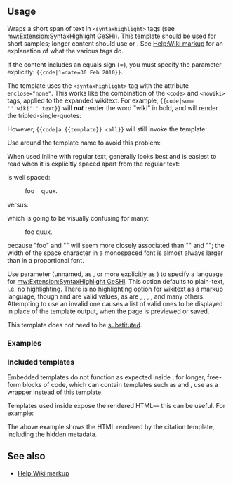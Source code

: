{{Documentation subpage}}
<!-- PLEASE ADD CATEGORIES AND INTERWIKIS AT THE BOTTOM OF THIS PAGE. -->

==Usage==
Wraps a short span of text in <code><nowiki><syntaxhighlight></nowiki></code> tags (see [[mw:Extension:SyntaxHighlight GeSHi]]).  This template should be used for short samples; longer content should use {{tag|pre}} or {{tag|syntaxhighlight}}. See [[Help:Wiki markup]] for an explanation of what the various tags do.{{clarify|reason=[[Help:Wiki markup]] does not mention any such "source" XML tag.}}

If the content includes an equals sign (=), you must specify the parameter explicitly: <code><nowiki>{{code|1=date=30 Feb 2010}}</nowiki></code>.

The template uses the <code><nowiki><syntaxhighlight></nowiki></code> tag with the attribute <code>enclose="none"</code>. This works like the combination of the <code><nowiki><code></nowiki></code> and <code><nowiki><nowiki></nowiki></code> tags, applied to the expanded wikitext. For example, <code><nowiki>{{code|some '''wiki''' text}}</nowiki></code> will '''''not''''' render the word "wiki" in bold, and will render the tripled-single-quotes:

:{{code|some '''wiki''' text}}

However, <code><nowiki>{{code|a {{template}} call}}</nowiki></code> will still invoke the template:

:{{code|a {{template}} call}}

Use {{tag|nowiki}} around the template name to avoid this problem:

:{{code|a <nowiki>{{template}}</nowiki> call}}

When used inline with regular text, {{tnull|code}} generally looks best and is easiest to read when it is explicitly spaced apart from the regular text:
:{{code|foo &nbsp;<nowiki>{{code|bar baz}}</nowiki>&nbsp; quux.}}
is well spaced:
:foo &nbsp;{{code|bar baz}}&nbsp; quux.
versus:
:{{code|foo <nowiki>{{code|bar baz}}</nowiki> quux.}}
which is going to be visually confusing for many:
:foo {{code|bar baz}} quux.
because "foo" and "{{code|bar}}" will seem more closely associated than "{{code|bar}}" and "{{code|baz}}"; the width of the space character in a monospaced font is almost always larger than in a proportional font.

Use parameter {{{2}}} (unnamed, as {{para|2}}, or more explicitly as {{para|lang}}) to specify a language for [[mw:Extension:SyntaxHighlight GeSHi]]. This option defaults to plain-text, i.e. no highlighting.  There is no highlighting option for wikitext as a markup language, though {{code|html4strict}} and {{code|html5}} are valid values, as are {{code|php}}, {{code|perl}}, {{code|css}}, {{code|javascript}}, {{code|mysql}} and many others. Attempting to use an invalid one causes a list of valid ones to be displayed in place of the template output, when the page is previewed or saved.

This template does not need to be [[Wikipedia:Template substitution|substituted]].

===Examples===

{{markup
|<nowiki>Lorem {{code|ipsum '''dolor'''}} sit amet</nowiki>
|Lorem {{code|ipsum '''dolor'''}} sit amet

|<nowiki>The declaration {{code |lang=cpp |int foo(const std::string& bar, const std::vector<long double*>& baz);}} is the prototype for a function defined later.</nowiki>
|The declaration {{code |lang=cpp |int foo(const std::string& bar, const std::vector<long double*>& baz);}} is the prototype for a function defined later.

|<nowiki>If the code contains an [[equals sign]], such as {{code |lang=javascript |code=var img = document.getElementsByTagName("img");}}, you must identify the first parameter explicitly as {{{1}}} or {{{code}}}; see also [[:bugzilla:5138]].</nowiki>
|If the code contains an [[equals sign]], such as {{code |lang=javascript |code=var img = document.getElementsByTagName("img");}}, you must identify the first parameter explicitly as {{{1}}} or {{{code}}}; see also [[:bugzilla:5138]].
}}

===Included templates===
Embedded templates do not function as expected inside {{tl|code}}; for longer, free-form blocks of code, which can contain templates such as {{tl|var}} and {{tl|samp}}, use {{tag|code}} as a wrapper instead of this template.

Templates used inside {{tl|code}} expose the rendered HTML— this can be useful. For example:

{{markup
|1=<nowiki>{{code|
{{cite web |title=Title |url=http://example.org}}
}}</nowiki>
|2={{code|
{{cite web |title=Title |url=http://example.org}}
}}
}}

The above example shows the HTML rendered by the citation template, including the hidden metadata.

== See also ==
{{Var/seealso}}
* [[Help:Wiki markup]]

<includeonly><!--
++++ PLEASE ADD CATEGORIES AND INTERWIKIS BELOW THIS LINE, THANK YOU. -->
[[Category:Programming typing-aid templates|{{PAGENAME}}]]
[[Category:Semantic markup templates|{{PAGENAME}}]]
[[Category:Wikipedia XHTML tag replacing templates|{{PAGENAME}}]]

</includeonly>